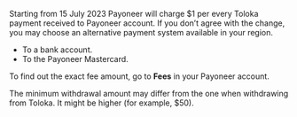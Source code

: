<Note mode="restriction" title="Alert">

Starting from 15 July 2023 Payoneer will charge $1 per every Toloka payment received to Payoneer account. If you don’t agree with the change, you may choose an alternative payment system available in your region.

</Note>

- To a bank account.
- To the Payoneer Mastercard.

To find out the exact fee amount, go to **Fees** in your Payoneer account.

The minimum withdrawal amount may differ from the one when withdrawing from Toloka. It might be higher (for example, $50).